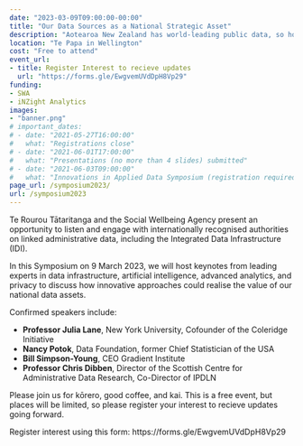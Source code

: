 ```yaml
---
date: "2023-03-09T09:00:00-00:00"
title: "Our Data Sources as a National Strategic Asset"
description: "Aotearoa New Zealand has world-leading public data, so how do we realise the value of this strategic national asset?"
location: "Te Papa in Wellington"
cost: "Free to attend"
event_url:
- title: Register Interest to recieve updates
  url: "https://forms.gle/EwgvemUVdDpH8Vp29"
funding:
- SWA
- iNZight Analytics
images:
- "banner.png"
# important_dates:
# - date: "2021-05-27T16:00:00"
#   what: "Registrations close"
# - date: "2021-06-01T17:00:00"
#   what: "Presentations (no more than 4 slides) submitted"
# - date: "2021-06-03T09:00:00"
#   what: "Innovations in Applied Data Symposium (registration required)"
page_url: /symposium2023/
url: /symposium2023
---
```


Te Rourou Tātaritanga and the Social Wellbeing Agency present an opportunity to listen and engage with internationally recognised authorities on linked administrative data, including the Integrated Data Infrastructure (IDI).

In this Symposium on 9 March 2023, we will host keynotes from leading experts in data infrastructure, artificial intelligence, advanced analytics, and privacy to discuss how innovative approaches could realise the value of our national data assets.

Confirmed speakers include:

* **Professor Julia Lane**,
  New York University, Cofounder of the Coleridge Initiative
* **Nancy Potok**,
  Data Foundation, former Chief Statistician of the USA
* **Bill Simpson-Young**,
  CEO Gradient Institute
* **Professor Chris Dibben**,
  Director of the Scottish Centre for Administrative Data Research, Co-Director of IPDLN

Please join us for kōrero, good coffee, and kai. This is a free event, but
places will be limited, so please register your interest to recieve updates going forward.

Register interest using this form: https://forms.gle/EwgvemUVdDpH8Vp29
